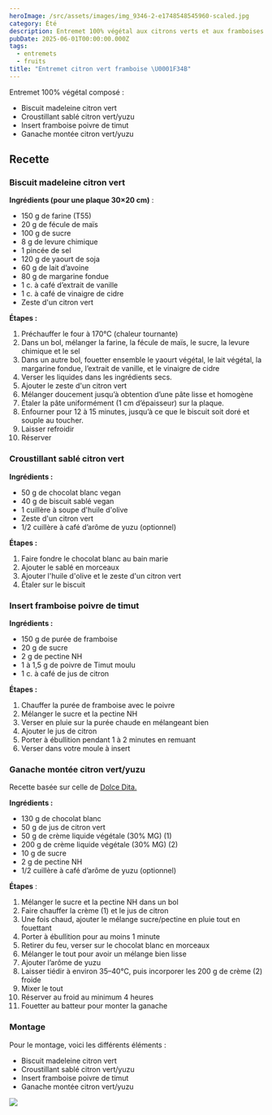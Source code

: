 ```yaml
---
heroImage: /src/assets/images/img_9346-2-e1748548545960-scaled.jpg
category: Été
description: Entremet 100% végétal aux citrons verts et aux framboises.
pubDate: 2025-06-01T00:00:00.000Z
tags:
  - entremets
  - fruits
title: "Entremet citron vert framboise \U0001F34B"
---
```


Entremet 100% végétal composé :

- Biscuit madeleine citron vert
- Croustillant sablé citron vert/yuzu
- Insert framboise poivre de timut
- Ganache montée citron vert/yuzu

## Recette

### Biscuit madeleine citron vert

**Ingrédients (pour une plaque 30×20 cm)** :

- 150 g de farine (T55)
- 20 g de fécule de maïs
- 100 g de sucre
- 8 g de levure chimique
- 1 pincée de sel
- 120 g de yaourt de soja
- 60 g de lait d’avoine
- 80 g de margarine fondue
- 1 c. à café d’extrait de vanille
- 1 c. à café de vinaigre de cidre
- Zeste d'un citron vert

**Étapes :**

1. Préchauffer le four à 170°C (chaleur tournante)
2. Dans un bol, mélanger la farine, la fécule de maïs, le sucre, la levure chimique et le sel
3. Dans un autre bol, fouetter ensemble le yaourt végétal, le lait végétal, la margarine fondue, l’extrait de vanille, et le vinaigre de cidre
4. Verser les liquides dans les ingrédients secs.
5. Ajouter le zeste d'un citron vert
6. Mélanger doucement jusqu’à obtention d’une pâte lisse et homogène
7. Étaler la pâte uniformément (1 cm d’épaisseur) sur la plaque.
8. Enfourner pour 12 à 15 minutes, jusqu’à ce que le biscuit soit doré et souple au toucher.
9. Laisser refroidir
10. Réserver

### Croustillant sablé citron vert

**Ingrédients :**

- 50 g de chocolat blanc vegan
- 40 g de biscuit sablé vegan
- 1 cuillère à soupe d'huile d'olive
- Zeste d'un citron vert
- 1/2 cuillère à café d’arôme de yuzu (optionnel)

**Étapes :**

1. Faire fondre le chocolat blanc au bain marie
2. Ajouter le sablé en morceaux
3. Ajouter l'huile d'olive et le zeste d'un citron vert
4. Étaler sur le biscuit

### Insert framboise poivre de timut

**Ingrédients :**

- 150 g de purée de framboise
- 20 g de sucre
- 2 g de pectine NH
- 1 à 1,5 g de poivre de Timut moulu
- 1 c. à café de jus de citron

**Étapes :**

1. Chauffer la purée de framboise avec le poivre
2. Mélanger le sucre et la pectine NH
3. Verser en pluie sur la purée chaude en mélangeant bien
4. Ajouter le jus de citron
5. Porter à ébullition pendant 1 à 2 minutes en remuant
6. Verser dans votre moule à insert

### Ganache montée citron vert/yuzu

Recette basée sur celle de [Dolce Dita.](https://www.dolcedita.fr/ganache-montee-citron-pour-gateau-ou-macarons/)

**Ingrédients :**

- 130 g de chocolat blanc
- 50 g de jus de citron vert
- 50 g de crème liquide végétale (30% MG) (1)
- 200 g de crème liquide végétale (30% MG) (2)
- 10 g de sucre
- 2 g de pectine NH
- 1/2 cuillère à café d’arôme de yuzu (optionnel)

**Étapes** :

1. Mélanger le sucre et la pectine NH dans un bol
2. Faire chauffer la crème (1) et le jus de citron
3. Une fois chaud, ajouter le mélange sucre/pectine en pluie tout en fouettant
4. Porter à ébullition pour au moins 1 minute
5. Retirer du feu, verser sur le chocolat blanc en morceaux
6. Mélanger le tout pour avoir un mélange bien lisse
7. Ajouter l’arôme de yuzu
8. Laisser tiédir à environ 35–40°C, puis incorporer les 200 g de crème (2) froide
9. Mixer le tout
10. Réserver au froid au minimum 4 heures
11. Fouetter au batteur pour monter la ganache

### Montage

Pour le montage, voici les différents éléments :

- Biscuit madeleine citron vert
- Croustillant sablé citron vert/yuzu
- Insert framboise poivre de timut
- Ganache montée citron vert/yuzu

![](/src/assets/images/publications10.png)
